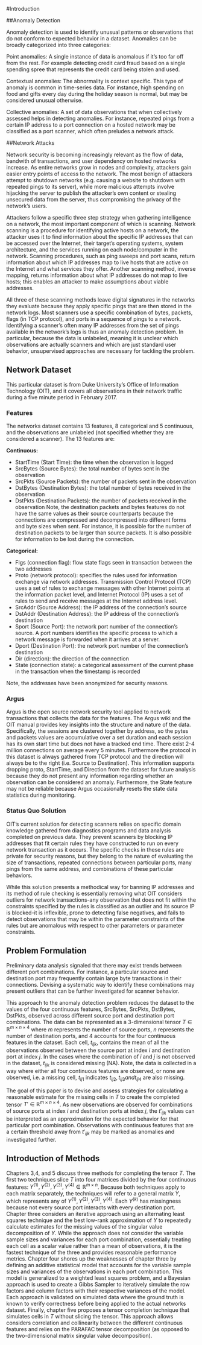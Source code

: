 #Introduction

##Anomaly Detection

  Anomaly detection is used to identify unusual patterns or observations that do not conform to expected behavior in a dataset. Anomalies can be broadly categorized into three categories:

  Point anomalies: A single instance of data is anomalous if it's too far off from the rest. For example detecting credit card fraud based on a single spending spree that represents the credit card being stolen and used.

  Contextual anomalies: The abnormality is context specific. This type of anomaly is common in time-series data. For instance, high spending on food and gifts every day during the holiday season is normal, but may be considered unusual otherwise.

  Collective anomalies: A set of data observations that when collectively assessed helps in detecting anomalies. For instance, repeated pings from a certain IP address to a port connection on a hosted network may be classified as a port scanner, which often preludes a network attack. 

##Network Attacks 

  Network security is becoming increasingly relevant as the flow of data, bandwith of transactions, and user dependency on hosted networks increase. As entire networks grow in nodes and complexity, attackers gain easier entry points of access to the network. The most benign of attackers attempt to shutdown networks (e.g. causing a website to shutdown with repeated pings to its server), while more malicious attempts involve hijacking the server to publish the attacker's own content or stealing unsecured data from the server, thus compromising the privacy of the network's users.

  Attackers follow a specific three step strategy when gathering intelligence on a network, the most important component of which is scanning. Network scanning is a procedure for identifying active hosts on a network, the attacker uses it to find information about the specific IP addresses that can be accessed over the Internet, their target's operating systems, system architecture, and the services running on each node/computer in the network. Scanning procedures, such as ping sweeps and port scans, return information about which IP addresses map to live hosts that are active on the Internet and what services they offer. Another scanning method, inverse mapping, returns information about what IP addresses do not map to live hosts; this enables an attacker to make assumptions about viable addresses.

  All three of these scanning methods leave digital signatures in the networks they evaluate because they apply specific pings that are then stored in the network logs. Most scanners use a specific combination of bytes, packets, flags (in TCP protocol), and ports in a sequence of pings to a network. Identifying a scanner's often many IP addresses from the set of pings available in the network's logs is thus an anomaly detection problem. In particular, because the data is unlabeled, meaning it is unclear which observations are actually scanners and which are just standard user behavior, unsupervised approaches are necessary for tackling the problem.
  
## Network Dataset

This particular dataset is from Duke University's Office of Information Technology (OIT), and it covers all observations in their network traffic during a five minute period in February 2017.

### Features

  The networks dataset contains 13 features, 8 categorical and 5 continuous, and the observations are unlabeled (not specified whether they are considered a scanner). The 13 features are: 

**Continuous:**

- StartTime (Start Time): the time when the observation is logged
- SrcBytes (Source Bytes): the total number of bytes sent in the observation 
- SrcPkts (Source Packets): the number of packets sent in the observation
- DstBytes (Destination Bytes): the total number of bytes received in the observation
- DstPkts (Destination Packets): the number of packets received in the observation
Note, the destination packets and bytes features do not have the same values as their source counterparts because the connections are compressed and decompressed into different forms and byte sizes when sent. For instance, it is possible for the number of destination packets to be larger than source packets. It is also possible for information to be lost during the connection.

**Categorical:**

- Flgs (connection flag): flow state flags seen in transaction between the two addresses
- Proto (network protocol): specifies the rules used for information exchange via network addresses. Transmission Control Protocol (TCP) uses a set of rules to exchange messages with other Internet points at the information packet level, and Internet Protocol (IP) uses a set of rules to send and receive messages at the Internet address level.
- SrcAddr (Source Address): the IP address of the connection's source 
- DstAddr (Destination Address): the IP address of the connection's destination
- Sport (Source Port): the network port number of the connection's source. A port numbers identifies the specific process to which a network message is forwarded when it arrives at a server. 
- Dport (Destination Port): the network port number of the connection's destination 
- Dir (direction): the direction of the connection 
- State (connection state): a categorical assessment of the current phase in the transaction when the timestamp is recorded

Note, the addresses have been anonymized for security reasons.

### Argus

  Argus is the open source network security tool applied to network transactions that collects the data for the features. The Argus wiki and the OIT manual provides key insights into the structure and nature of the data. Specifically, the sessions are clustered together by address, so the pytes and packets values are accumulative over a set duration and each session has its own start time but does not have a tracked end time. There exist 2-4 million connections on average every 5 minutes. Furthermore the protocol in this dataset is always gathered from TCP protocol and the direction will always be to the right (i.e. Source to Destination). This information supports dropping proto, StartTime, and Direction from the dataset for future analysis because they do not present any information regarding whether an observation can be considered an anomaly. Furthermore, the State feature may not be reliable because Argus occasionally resets the state data statistics during monitoring.

### Status Quo Solution

  OIT's current solution for detecting scanners relies on specific domain knowledge gathered from diagnostics programs and data analysis completed on previous data. They prevent scanners by blocking IP addresses that fit certain rules they have constructed to run on every network transaction as it occurs. The specific checks in these rules are private for security reasons, but they belong to the nature of evaluating the size of transactions, repeated connections between particular ports, many pings from the same address, and combinations of these particular behaviors.

  While this solution presents a methodical way for banning IP addresses and its method of rule checking is essentially removing what OIT considers outliers for network transactions-any observation that does not fit within the constraints specified by the rules is classified as an outlier and its source IP is blocked-it is inflexible, prone to detecting false negatives, and fails to detect  observations that may be within the parameter constraints of the rules but are anomalous with respect to other parameters or parameter constraints.

## Problem Formulation

  Preliminary data analysis signaled that there may exist trends between different port combinations. For instance, a particular source and destination port may frequently contain large byte transactions in their connections. Devising a systematic way to identify these combinations may present outliers that can be further investigated for scanner behavior. 

  This approach to the anomaly detection problem reduces the dataset to the values of the four continuous features, SrcBytes, SrcPkts, DstBytes, DstPkts, observed across different source port and destination port combinations. The data can be represented as a 3-dimensional tensor $T \in \mathbb{R}^{m \times n \times 4}$ where $m$ represents the number of source ports, $n$ represents the number of destination ports, and $4$ accounts for the four continuous features in the dataset. Each cell, $t_{ijk}$, contains the mean of all the observations observed between the source port at index $i$ and destination port at index $j$. In the cases where the combination of $i$ and $j$ is not observed in the dataset, $t_{ijk}$ is considered missing (NA). Note, the data is collected in a way where either all four continuous features are observed, or none are observed, i.e. a missing cell, $t_{ij1}$ indicates $t_{ij2}, t_{ij3} and t_{ij4}$ are also missing.

  The goal of this paper is to devise and assess strategies for calculating a reasonable estimate for the missing cells in $T$ to create the completed tensor $T' \in \mathbb{R}^{m \times n \times 4}$. As new observations are observed for combinations of source ports at index $i$ and destination ports at index $j$, the $t'_{ijk}$ values can be interpreted as an approximation for the expected behavior for that particular port combination. Observations with continuous features that are a certain threshold away from $t'_{ijk}$ may be marked as anomalies and investigated further. 


## Introduction of Methods

  Chapters 3,4, and 5 discuss three methods for completing the tensor $T$. The first two techniques slice $T$ into four matrices divided by the four continuous features: $Y^{(1)}, Y^{(2)}, Y^{(3)}, Y^{(4)} \in \mathbb{R}^{m \times n}$. Because both techniques apply to each matrix separately, the techniques will refer to a general matrix $Y$, which represents any of $Y^{(1)}, Y^{(2)}, Y^{(3)}, Y^{(4)}$. Each $Y^{(k)}$ has missingness because not every source port interacts with every destination port. Chapter three considers an iterative approach using an alternating least squares technique and the best low-rank approximation of $Y$ to repeatedly calculate estimates for the missing values of the singular value decomposition of $Y$. While the approach does not consider the variable sample sizes and variances for each port combination, essentially treating each cell as a scalar value rather than a mean of observations, it is the fastest technique of the three and provides reasonable performance metrics. Chapter four shores up the weaknesses of chapter three by defining an additive statistical model that accounts for the variable sample sizes and variances of the observations in each port combination. This model is generalized to a weighted least squares problem, and a Bayesian approach is used to create a Gibbs Sampler to iteratively simulate the row factors and column factors with their respective variances of the model. Each approach is validated on simulated data where the ground truth is known to verify correctness before being applied to the actual networks dataset. Finally, chapter five proposes a tensor completion technique that simulates cells in $T$ without slicing the tensor. This approach allows considers correlation and collinearity between the different continuous features and relies on the PARAFAC tensor decomposition (as opposed to the two-dimensional matrix singular value decomposition).     